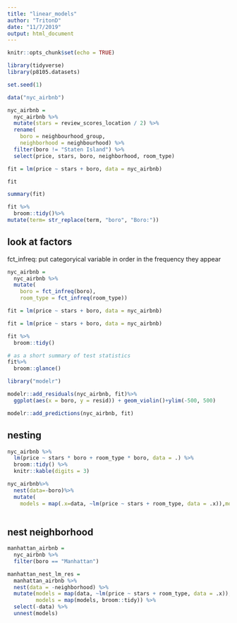 ```yaml
---
title: "linear_models"
author: "TritonD"
date: "11/7/2019"
output: html_document
---
```


```r
knitr::opts_chunk$set(echo = TRUE)
```

```r
library(tidyverse)
library(p8105.datasets)

set.seed(1)
```

```r
data("nyc_airbnb")

nyc_airbnb = 
  nyc_airbnb %>% 
  mutate(stars = review_scores_location / 2) %>% 
  rename(
    boro = neighbourhood_group,
    neighborhood = neighbourhood) %>% 
  filter(boro != "Staten Island") %>% 
  select(price, stars, boro, neighborhood, room_type)
```

```r
fit = lm(price ~ stars + boro, data = nyc_airbnb)
```

```r
fit

summary(fit)
```

```r
fit %>%
  broom::tidy()%>%
mutate(term= str_replace(term, "boro", "Boro:"))
```

## look at factors
fct_infreq: put categoryical variable in order in the frequency they appear
```r
nyc_airbnb = 
  nyc_airbnb %>% 
  mutate(
    boro = fct_infreq(boro),
    room_type = fct_infreq(room_type))

fit = lm(price ~ stars + boro, data = nyc_airbnb)
```

```r
fit = lm(price ~ stars + boro, data = nyc_airbnb)

fit %>%
  broom::tidy()

# as a short summary of test statistics
fit%>%
  broom::glance()
```

```r
library("modelr")
```

```r
modelr::add_residuals(nyc_airbnb, fit)%>%
  ggplot(aes(x = boro, y = resid)) + geom_violin()+ylim(-500, 500)

modelr::add_predictions(nyc_airbnb, fit)
```


## nesting
```r
nyc_airbnb %>% 
  lm(price ~ stars * boro + room_type * boro, data = .) %>% 
  broom::tidy() %>% 
  knitr::kable(digits = 3)
```

```r
nyc_airbnb%>%
  nest(data=-boro)%>%
  mutate(
    models = map(.x=data, ~lm(price ~ stars + room_type, data = .x)),models = map(models, broom::tidy))
  
```

## nest neighborhood
```r
manhattan_airbnb =
  nyc_airbnb %>% 
  filter(boro == "Manhattan")

manhattan_nest_lm_res =
  manhattan_airbnb %>% 
  nest(data = -neighborhood) %>% 
  mutate(models = map(data, ~lm(price ~ stars + room_type, data = .x)),
         models = map(models, broom::tidy)) %>% 
  select(-data) %>% 
  unnest(models)
```

